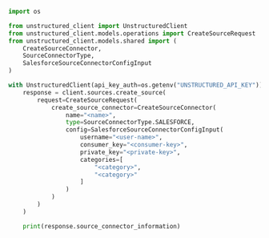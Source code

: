 ```python Python SDK
import os

from unstructured_client import UnstructuredClient
from unstructured_client.models.operations import CreateSourceRequest
from unstructured_client.models.shared import (
    CreateSourceConnector,
    SourceConnectorType,
    SalesforceSourceConnectorConfigInput
)

with UnstructuredClient(api_key_auth=os.getenv("UNSTRUCTURED_API_KEY")) as client:
    response = client.sources.create_source(
        request=CreateSourceRequest(
            create_source_connector=CreateSourceConnector(
                name="<name>",
                type=SourceConnectorType.SALESFORCE,
                config=SalesforceSourceConnectorConfigInput( 
                    username="<user-name>",
                    consumer_key="<consumer-key>",
                    private_key="<private-key>",
                    categories=[
                        "<category>",
                        "<category>"
                    ]
                )
            )
        )
    )

    print(response.source_connector_information)
```
